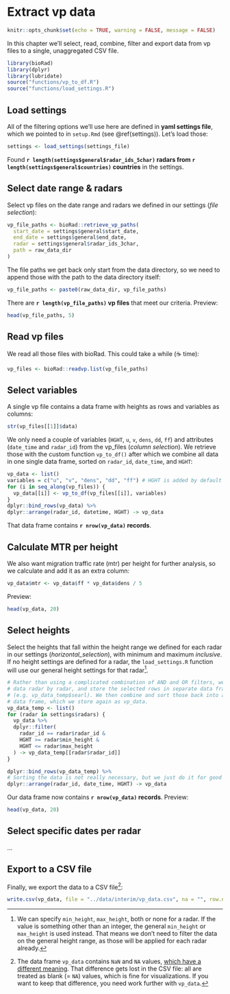 # Extract vp data {#extract-vp}

```r
knitr::opts_chunk$set(echo = TRUE, warning = FALSE, message = FALSE)
```

In this chapter we'll select, read, combine, filter and export data from vp files to a single, unaggregated CSV file.

```r
library(bioRad)
library(dplyr)
library(lubridate)
source("functions/vp_to_df.R")
source("functions/load_settings.R")
```

## Load settings

All of the filtering options we'll use here are defined in **yaml settings file**, which we pointed to in `setup.Rmd` (see \@ref(settings)). Let's load those:

```r
settings <- load_settings(settings_file)
```

Found **`r length(settings$general$radar_ids_5char)` radars from `r length(settings$general$countries)` countries** in the settings.

## Select date range & radars

Select vp files on the date range and radars we defined in our settings (_file selection_):

```r
vp_file_paths <- bioRad::retrieve_vp_paths(
  start_date = settings$general$start_date,
  end_date = settings$general$end_date,
  radar = settings$general$radar_ids_3char,
  path = raw_data_dir
)
```

The file paths we get back only start from the data directory, so we need to append those with the path to the data directory itself:

```r
vp_file_paths <- paste0(raw_data_dir, vp_file_paths)
```

There are **`r length(vp_file_paths)` vp files** that meet our criteria. Preview:

```r
head(vp_file_paths, 5)
```

## Read vp files

We read all those files with bioRad. This could take a while (☕ time):

```r
vp_files <- bioRad::readvp.list(vp_file_paths)
```

## Select variables

A single vp file contains a data frame with heights as rows and variables as columns: 

```r
str(vp_files[[1]]$data)
```

We only need a couple of variables (`HGHT`, `u`, `v`, `dens`, `dd`, `ff`) and attributes (`date_time` and `radar_id`) from the vp_files (_column selection_). We retrieve those with the custom function `vp_to_df()` after which we combine all data in one single data frame, sorted on `radar_id`, `date_time`, and `HGHT`:

```r
vp_data <- list()
variables = c("u", "v", "dens", "dd", "ff") # HGHT is added by default in vp_to_df()
for (i in seq_along(vp_files)) {
  vp_data[[i]] <- vp_to_df(vp_files[[i]], variables)
}
dplyr::bind_rows(vp_data) %>%
dplyr::arrange(radar_id, datetime, HGHT) -> vp_data
```

That data frame contains **`r nrow(vp_data)` records**.

## Calculate MTR per height

We also want migration traffic rate (mtr) per height for further analysis, so we calculate and add it as an extra column:

```r
vp_data$mtr <- vp_data$ff * vp_data$dens / 5
```

Preview:

```r
head(vp_data, 20)
```

## Select heights

Select the heights that fall within the height range we defined for each radar in our settings (_horizontal_selection_), with minimum and maximum _inclusive_. If no height settings are defined for a radar, the `load_settings.R` function will use our general height settings for that radar[^2].

[^2]: We can specify `min_height`, `max_height`, both or none for a radar. If the value is something other than an integer, the general `min_height` or `max_height` is used instead. That means we don't need to filter the data on the general height range, as those will be applied for each radar already.


```r
# Rather than using a complicated combination of AND and OR filters, we select
# data radar by radar, and store the selected rows in separate data frames
# (e.g. vp_data_temp$searl). We then combine and sort those back into a single 
# data frame, which we store again as vp_data.
vp_data_temp <- list()
for (radar in settings$radars) {
  vp_data %>%
  dplyr::filter(
    radar_id == radar$radar_id & 
    HGHT >= radar$min_height & 
    HGHT <= radar$max_height
  ) -> vp_data_temp[[radar$radar_id]]
}

dplyr::bind_rows(vp_data_temp) %>%
# Sorting the data is not really necessary, but we just do it for good measure.
dplyr::arrange(radar_id, date_time, HGHT) -> vp_data
```

Our data frame now contains **`r nrow(vp_data)` records**. Preview:

```r
head(vp_data, 20)
```

## Select specific dates per radar

...

## Export to a CSV file

Finally, we export the data to a CSV file[^3]:

```r
write.csv(vp_data, file = "../data/interim/vp_data.csv", na = "", row.names = FALSE)
```

[^3]: The data frame `vp_data` contains `NaN` and `NA` values, [which have a different meaning](https://github.com/enram/timamp-etl/issues/10#issuecomment-302235736). That difference gets lost in the CSV file: all are treated as blank (= `NA`) values, which is fine for visualizations. If you want to keep that difference, you need work further with `vp_data`.
